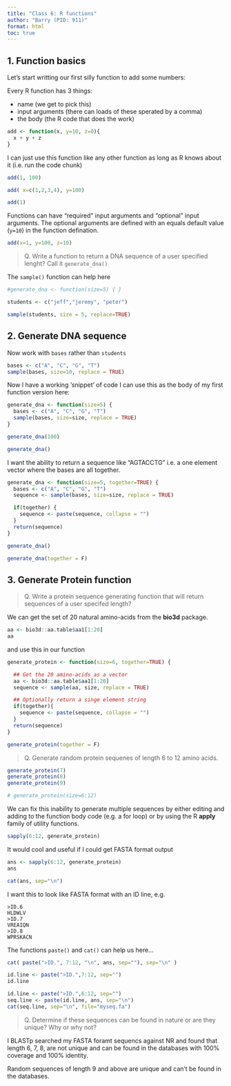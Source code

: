 ```yaml
---
title: "Class 6: R functions"
author: "Barry (PID: 911)"
format: html
toc: true
---
```


## 1. Function basics

Let's start writting our first silly function to add some numbers:

Every R function has 3 things:

- name (we get to pick this)
- input arguments (there can loads of these sperated by a comma)
- the body (the R code that does the work)

```r
add <- function(x, y=10, z=0){
  x + y + z
}
```

I can just use this function like any other function as long as R knows about it (i.e. run the code chunk)

```r
add(1, 100)
```

```r
add( x=c(1,2,3,4), y=100)
```

```r
add(1)
```

Functions can have "required" input arguments and "optional" input arguments. The optional arguments are defined with an equals default value (`y=10`) in the function defination.

```r
add(x=1, y=100, z=10)
```

> Q. Write a function to return a DNA sequence of a user specified lenght? Call it `generate_dna()`

The `sample()` function can help here
```r
#generate_dna <- function(size=5) { }

students <- c("jeff","jeremy", "peter")

sample(students, size = 5, replace=TRUE)
```

## 2. Generate DNA sequence

Now work with `bases` rather than `students`

```r
bases <- c("A", "C", "G", "T")
sample(bases, size=10, replace = TRUE)
```

Now I have a working 'snippet' of code I can use this as the body of my first function version here:

```r
generate_dna <- function(size=5) { 
  bases <- c("A", "C", "G", "T")
  sample(bases, size=size, replace = TRUE)
}
```

```r
generate_dna(100)
```

```r
generate_dna()
```

I want the ability to return a sequence like "AGTACCTG" i.e. a one element vector where the bases are all together.

```r
generate_dna <- function(size=5, together=TRUE) { 
  bases <- c("A", "C", "G", "T")
  sequence <- sample(bases, size=size, replace = TRUE)

  if(together) {
    sequence <- paste(sequence, collapse = "")
  }
  return(sequence)
}
```

```r
generate_dna()
```
```r
generate_dna(together = F)
```

## 3. Generate Protein function

> Q. Write a protein sequence generating function that will return sequences of a user specifed length?


We can get the set of 20 natural amino-acids from the **bio3d** package.

```r
aa <- bio3d::aa.table$aa1[1:20]
aa
```
and use this in our function

```r
generate_protein <- function(size=6, together=TRUE) {

  ## Get the 20 amino-acids as a vector
  aa <- bio3d::aa.table$aa1[1:20]
  sequence <- sample(aa, size, replace = TRUE)

  ## Optionally return a singe element string
  if(together){
    sequence <- paste(sequence, collapse = "")
  }
  return(sequence)
}
```

```r
generate_protein(together = F)
```
> Q. Generate random protein sequenes of length 6 to 12 amino acids.

```r
generate_protein(7)
generate_protein(8)
generate_protein(9)
```

```r
# generate_protein(size=6:12)
```

We can fix this inability to generate multiple sequences by either editing and adding to the function body code (e.g. a for loop) or by using the R **apply** family of utility functions.

```r
sapply(6:12, generate_protein)
```

It would cool and useful if I could get FASTA format output 

```r
ans <- sapply(6:12, generate_protein)
ans
```

```r
cat(ans, sep="\n")
```

I want this to look like FASTA format with an ID line, e.g.

```
>ID.6
HLDWLV
>ID.7
VREAIQN
>ID.8
WPRSKACN
```

The functions `paste()` and `cat()` can help us here...

```r
cat( paste(">ID.", 7:12, "\n", ans, sep=""), sep="\n" )
```

```r
id.line <- paste(">ID.",7:12, sep="")
id.line
```
```r
id.line <- paste(">ID.",6:12, sep="")
seq.line <- paste(id.line, ans, sep="\n")
cat(seq.line, sep="\n", file="myseq.fa")
```

> Q. Determine if these sequences can be found in nature or are they unique? Why or why not?

I BLASTp searched my FASTA foramt sequencs against NR and found that length 6, 7, 8, are not unique and can be found in the databases with 100% coverage and 100% identity.

Random sequences of length 9 and above are unique and can't be found in the databases.






